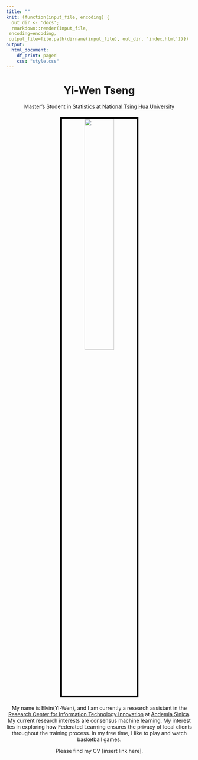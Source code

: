 ```yaml
---
title: ""
knit: (function(input_file, encoding) {
  out_dir <- 'docs';
  rmarkdown::render(input_file,
 encoding=encoding,
 output_file=file.path(dirname(input_file), out_dir, 'index.html'))})
output:
  html_document:
    df_print: paged
    css: "style.css"
---
```


<center> <h1>Yi-Wen Tseng</h1> </center>

<center>
Master's Student in [Statistics at National Tsing Hua University](https://stat.site.nthu.edu.tw)  
</center>

</div>
<div style="margin-bottom:20px;">
</div>

<center>
<img src="photo_of_me.jpeg" style="width:40%;
border:5px solid; border-color:black">
</center>

</div>
<div style="margin-bottom:20px;">
</div>

<center>
My name is Elvin(Yi-Wen), and I am currently a research assistant in the [Research Center for Information Technology Innovation](https://www.citi.sinica.edu.tw/) at [Acdemia Sinica](https://www.sinica.edu.tw/). My current research interests are consensus machine learning. My interest lies in exploring how Federated Learning ensures the privacy of local clients throughout the training process. In my free time, I like to play and watch basketball games.
   
Please find my CV [insert link here].   
</center>

</div>
<div style="margin-bottom:20px;">
</div>
